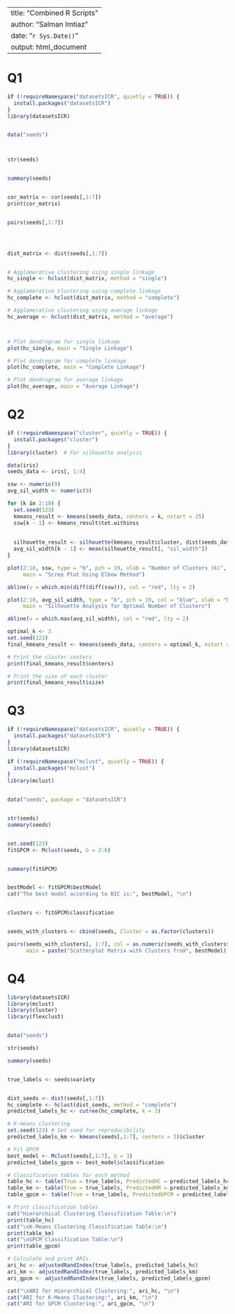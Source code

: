 
---
title: "Combined R Scripts"
author: "Salman Imtiaz"
date: "`r Sys.Date()`"
output: html_document
---

# Q1

```r
if (!requireNamespace("datasetsICR", quietly = TRUE)) {
  install.packages("datasetsICR")
}
library(datasetsICR)


data("seeds")



str(seeds)


summary(seeds)


cor_matrix <- cor(seeds[,1:7])
print(cor_matrix)


pairs(seeds[,1:7])




dist_matrix <- dist(seeds[,1:7])


# Agglomerative clustering using single linkage
hc_single <- hclust(dist_matrix, method = "single")

# Agglomerative clustering using complete linkage
hc_complete <- hclust(dist_matrix, method = "complete")

# Agglomerative clustering using average linkage
hc_average <- hclust(dist_matrix, method = "average")



# Plot dendrogram for single linkage
plot(hc_single, main = "Single Linkage")

# Plot dendrogram for complete linkage
plot(hc_complete, main = "Complete Linkage")

# Plot dendrogram for average linkage
plot(hc_average, main = "Average Linkage")

```

# Q2

```r
if (!requireNamespace("cluster", quietly = TRUE)) {
  install.packages("cluster")
}
library(cluster)  # For silhouette analysis

data(iris)
seeds_data <- iris[, 1:4]

ssw <- numeric(9)
avg_sil_width <- numeric(9)

for (k in 2:10) {
  set.seed(123)  
  kmeans_result <- kmeans(seeds_data, centers = k, nstart = 25)
  ssw[k - 1] <- kmeans_result$tot.withinss
  
  
  silhouette_result <- silhouette(kmeans_result$cluster, dist(seeds_data))
  avg_sil_width[k - 1] <- mean(silhouette_result[, "sil_width"])
}

plot(2:10, ssw, type = "b", pch = 19, xlab = "Number of Clusters (k)", ylab = "Within-Cluster Sum of Squares (SSW)",
     main = "Scree Plot Using Elbow Method")

abline(v = which.min(diff(diff(ssw))), col = "red", lty = 2)

plot(2:10, avg_sil_width, type = "b", pch = 19, col = "blue", xlab = "Number of Clusters (k)", ylab = "Average Silhouette Width",
     main = "Silhouette Analysis for Optimal Number of Clusters")

abline(v = which.max(avg_sil_width), col = "red", lty = 2)

optimal_k <- 3
set.seed(123)  
final_kmeans_result <- kmeans(seeds_data, centers = optimal_k, nstart = 25)

# Print the cluster centers
print(final_kmeans_result$centers)

# Print the size of each cluster
print(final_kmeans_result$size)

```

# Q3

```r

if (!requireNamespace("datasetsICR", quietly = TRUE)) {
  install.packages("datasetsICR")
}
library(datasetsICR)

if (!requireNamespace("mclust", quietly = TRUE)) {
  install.packages("mclust")
}
library(mclust)


data("seeds", package = "datasetsICR")


str(seeds)
summary(seeds)


set.seed(123) 
fitGPCM <- Mclust(seeds, G = 2:6)


summary(fitGPCM)


bestModel <- fitGPCM$bestModel
cat("The best model according to BIC is:", bestModel, "\n")


clusters <- fitGPCM$classification


seeds_with_clusters <- cbind(seeds, Cluster = as.factor(clusters))

pairs(seeds_with_clusters[, 1:7], col = as.numeric(seeds_with_clusters$Cluster),
      main = paste("Scatterplot Matrix with Clusters from", bestModel))

```

# Q4

```r

library(datasetsICR)
library(mclust)
library(cluster) 
library(flexclust) 


data("seeds")

str(seeds)

summary(seeds)


true_labels <- seeds$variety


dist_seeds <- dist(seeds[,1:7])
hc_complete <- hclust(dist_seeds, method = "complete")
predicted_labels_hc <- cutree(hc_complete, k = 3)

# K-means clustering
set.seed(123) # Set seed for reproducibility
predicted_labels_km <- kmeans(seeds[,1:7], centers = 3)$cluster

# Fit GPCM
best_model <- Mclust(seeds[,1:7], G = 3)
predicted_labels_gpcm <- best_model$classification

# Classification tables for each method
table_hc <- table(True = true_labels, PredictedHC = predicted_labels_hc)
table_km <- table(True = true_labels, PredictedKM = predicted_labels_km)
table_gpcm <- table(True = true_labels, PredictedGPCM = predicted_labels_gpcm)

# Print classification tables
cat("Hierarchical Clustering Classification Table:\n")
print(table_hc)
cat("\nK-Means Clustering Classification Table:\n")
print(table_km)
cat("\nGPCM Classification Table:\n")
print(table_gpcm)

# Calculate and print ARIs
ari_hc <- adjustedRandIndex(true_labels, predicted_labels_hc)
ari_km <- adjustedRandIndex(true_labels, predicted_labels_km)
ari_gpcm <- adjustedRandIndex(true_labels, predicted_labels_gpcm)

cat("\nARI for Hierarchical Clustering:", ari_hc, "\n")
cat("ARI for K-Means Clustering:", ari_km, "\n")
cat("ARI for GPCM Clustering:", ari_gpcm, "\n")

```
